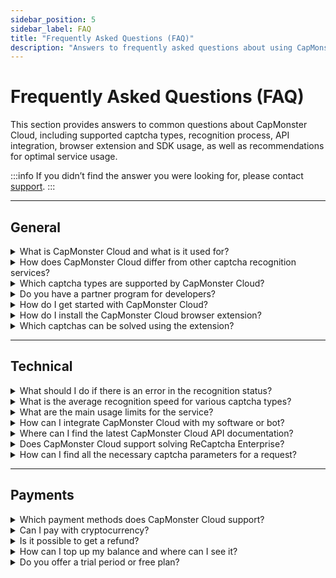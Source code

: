 ```yaml
---
sidebar_position: 5
sidebar_label: FAQ
title: "Frequently Asked Questions (FAQ)"
description: "Answers to frequently asked questions about using CapMonster Cloud."
---
```


# Frequently Asked Questions (FAQ)

This section provides answers to common questions about CapMonster Cloud, including supported captcha types, recognition process, API integration, browser extension and SDK usage, as well as recommendations for optimal service usage.

:::info
If you didn’t find the answer you were looking for, please contact [support](https://helpdesk.zennolab.com/conversation/new).
:::

---

## General

<details>
  <summary>What is CapMonster Cloud and what is it used for?</summary>
  <div style={{ fontWeight: 'normal' }}>
    <p>
      <strong>CapMonster Cloud</strong> is a cloud-based service for automatic recognition of various captcha types:  
      reCaptcha V2, reCaptcha V3, reCaptcha Enterprise V2, GeeTest, Amazon (AWS WAF), Cloudflare Turnstile, Cloudflare Challenge, and more.
    </p>
  </div>
</details>

<details>
  <summary>How does CapMonster Cloud differ from other captcha recognition services?</summary>
  <div style={{ fontWeight: 'normal' }}>
    <p><strong>Advantages of CapMonster Cloud:</strong></p>
    <ul style={{ color: 'black' }}>
      <li><strong>Reliability and scalability:</strong> The system operates stably under any load, handles large volumes of tasks, scales with project growth, and provides a high percentage of valid tokens — a key factor for effectively bypassing protections.</li>
      <li><strong>Support for all major captcha types:</strong> from popular to rare and custom ones.</li>
      <li><strong>Flexible and transparent pricing:</strong> suitable for both small businesses and large-scale projects.</li>
    </ul>
  </div>
</details>

<details>
  <summary>Which captcha types are supported by CapMonster Cloud?</summary>
  <div style={{ fontWeight: 'normal' }}>
    <p>Supported types:</p>
    <ul style={{ color: 'black' }}>
      <li>reCaptcha V2, reCaptcha V3, reCaptcha Enterprise V2</li>
      <li>GeeTest</li>
      <li>Amazon (AWS WAF)</li>
      <li>Cloudflare Turnstile/Challenge</li>
      <li>Imperva (Incapsula)</li>
      <li>Text captcha (ImageToTextTask), complex image captchas (BLS, Shein, etc.)</li>
      <li>Basilisk, TenDl, Prosopo, Binance, Temu</li>
      <li>Yidun (NECaptcha)</li>
    </ul>
  </div>
</details>

<details>
  <summary>Do you have a partner program for developers?</summary>
  <div style={{ fontWeight: 'normal' }}>
    <p>Yes, the partner program allows you to earn up to <strong>30%</strong> of the expenses from users solving captchas.</p>
  </div>
</details>

<details>
  <summary>How do I get started with CapMonster Cloud?</summary>
  <div style={{ fontWeight: 'normal' }}>
    <ol style={{ color: 'black' }}>
      <li>Register on the <a href="https://dash.capmonster.cloud/?culture=en" target="_blank" rel="noopener noreferrer">website</a>.</li>
      <li>Top up your balance.</li>
      <li>Use your personal <strong>API key</strong> to integrate with your project.</li>
    </ol>
    <p>You can also download the <a href="https://capmonster.cloud/en/browser-extension-captcha" target="_blank" rel="noopener noreferrer">CapMonster Cloud browser extension</a>.</p>
  </div>
</details>

<details>
  <summary>How do I install the CapMonster Cloud browser extension?</summary>
  <div style={{ fontWeight: 'normal' }}>
    <ol style={{ color: 'black' }}>
      <li>Download the extension for <a href="https://chrome.google.com/webstore/detail/capmonster-cloud-%E2%80%94-automa/pabjfbciaedomjjfelfafejkppknjleh?hl=en" target="_blank" rel="noopener noreferrer">Firefox</a>.</li>
      <li>Activate the extension, insert your <strong>API key</strong>, and ensure your balance is sufficient.</li>
      <li>Configure and start recognizing captchas.</li>
    </ol>
    <p>For more details, see the <a href="https://docs.capmonster.cloud/docs/extension" target="_blank" rel="noopener noreferrer">Extension</a> section in the documentation.</p>
  </div>
</details>

<details>
  <summary>Which captchas can be solved using the extension?</summary>
  <div style={{ fontWeight: 'normal' }}>
    <ul style={{ color: 'black' }}>
      <li>ReCaptcha V2, ReCaptcha V3, ReCaptcha Enterprise V2</li>
      <li>GeeTest</li>
      <li>Cloudflare Turnstile / Challenge</li>
      <li>Text captcha (ImageToTextTask)</li>
      <li>Binance Captcha</li>
      <li>BLS Captcha</li>
    </ul>
  </div>
</details>

<hr/>

## Technical

<details>
  <summary>What should I do if there is an error in the recognition status?</summary>
  <div style={{ fontWeight: 'normal' }}>
    <p>Examples of errors:</p>
    <ul style={{ color: 'black' }}>
      <li><strong>ERROR_KEY_DOES_NOT_EXIST</strong> — Invalid or non-existent API key. Check the key’s correctness.</li>
      <li><strong>ERROR_ZERO_BALANCE</strong> — Balance is zero. Top up your balance to continue.</li>
      <li><strong>ERROR_CAPTCHA_UNSOLVABLE</strong> — The request may be incorrect, the captcha type may not be supported, or the captcha is broken or displayed incorrectly. We recommend double-checking the request parameters and ensuring the chosen captcha type is supported by CapMonster Cloud.</li>
    </ul>
    <p>See the <a href="https://docs.capmonster.cloud/docs/api/api-errors" target="_blank" rel="noopener noreferrer">error documentation</a> or contact support.</p>
  </div>
</details>

<details>
  <summary>What is the average recognition speed for various captcha types?</summary>
  <div style={{ fontWeight: 'normal' }}>
    <p>On average, between <strong>1 and 30 seconds</strong>, depending on the captcha type.</p>
  </div>
</details>

<details>
  <summary>What are the main usage limits for the service?</summary>
  <div style={{ fontWeight: 'normal' }}>
    <p>
      There is a limit of <strong>120 requests per task</strong> to obtain a result. This means that after creating a task via the <code>createTask</code> method, you can periodically check its status using <code>getTaskResult</code>, but it is recommended to do so at intervals no more frequent than one request every 2–5 seconds.
    </p>
  </div>
</details>

<details>
  <summary>How can I integrate CapMonster Cloud with my software or bot?</summary>
  <div style={{ fontWeight: 'normal' }}>
    <p>Use your <strong>API key</strong> to connect. There are also <a href="https://docs.capmonster.cloud/docs/getting-start#code-examples" target="_blank" rel="noopener noreferrer">libraries</a> available to integrate the CapMonster Cloud API into your code.</p>
  </div>
</details>

<details>
  <summary>Where can I find the latest CapMonster Cloud API documentation?</summary>
  <div style={{ fontWeight: 'normal' }}>
    <p>In the <a href="https://docs.capmonster.cloud/docs/category/api" target="_blank" rel="noopener noreferrer">API</a> section on the website.</p>
  </div>
</details>

<details>
  <summary>Does CapMonster Cloud support solving ReCaptcha Enterprise?</summary>
  <div style={{ fontWeight: 'normal' }}>
    <p>The service supports regular <strong>ReCaptcha v2/v3</strong> and <strong>ReCaptcha Enterprise V2</strong>.</p>
  </div>
</details>

<details>
  <summary>How can I find all the necessary captcha parameters for a request?</summary>
  <div style={{ fontWeight: 'normal' }}>
    <p>Parameters can be obtained through:</p>
    <ul style={{ color: 'black' }}>
      <li><strong>Browser developer tools</strong>.</li>
      <li><strong>Parser scripts</strong> (see details in the captcha types section under <em>"How to find all necessary parameters for task creation"</em>).</li>
      <li><strong>CapMonster Cloud Extension</strong> — provides all required parameters for various captcha types (see the <a href="https://docs.capmonster.cloud/docs/extension/extension-main#captcha-parameter-mapping" target="_blank" rel="noopener noreferrer">"Parameter Mapping"</a> section for details).</li>
    </ul>
  </div>
</details>

<hr/>

## Payments

<details>
  <summary>Which payment methods does CapMonster Cloud support?</summary>
  <div style={{ fontWeight: 'normal' }}>
    <ul style={{ color: 'black' }}>
      <li>Bank cards</li>
      <li>Cryptocurrencies</li>
      <li>Other popular methods</li>
    </ul>
    <p>(See details in the <a href="https://dash.capmonster.cloud/SelectPaymentType" target="_blank" rel="noopener noreferrer">Payments</a> section).</p>
  </div>
</details>

<details>
  <summary>Can I pay with cryptocurrency?</summary>
  <div style={{ fontWeight: 'normal' }}>
    <p>Yes, cryptocurrency payments are supported.</p>
  </div>
</details>

<details>
  <summary>Is it possible to get a refund?</summary>
  <div style={{ fontWeight: 'normal' }}>
    <p>Yes, a refund is possible within <strong>3 days</strong> after purchase if the service does not meet your needs.</p>
  </div>
</details>

<details>
  <summary>How can I top up my balance and where can I see it?</summary>
  <div style={{ fontWeight: 'normal' }}>
    <p>You can top up your balance in your <a href="https://capmonster.cloud/Dashboard" target="_blank" rel="noopener noreferrer">account dashboard</a>, where your current balance is also displayed.</p>
  </div>
</details>

<details>
  <summary>Do you offer a trial period or free plan?</summary>
  <div style={{ fontWeight: 'normal' }}>
    <p>Yes, a <strong>$0,1</strong> test balance is provided upon request to support. ZennoPoster users also receive a bonus of 5,000 free captchas for testing the service.</p>
  </div>
</details>
